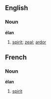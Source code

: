 ==English==

===Noun===
'''élan'''
# [[spirit]]; [[zeal]]; [[ardor]]

==French==

===Noun===
'''élan'''
# [[spirit]]